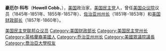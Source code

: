 {{Infobox Officeholder
|name                =豪厄尔·科布<br />Howell Cobb
|image               =Cobb, Howell2.jpg
|imagesize           =200px
|smallimage          =
|caption             =
|order5              =35
|office5             = 佐治亚州州长
|term_start5         =1851年11月5日
|term_end5           =1853年11月9日
|predecessor5        =[[乔治·W·汤斯|乔治·W·汤斯]]
|successor5          =[[赫舍尔·维斯帕西安·约翰逊|赫舍尔·维斯帕西安·约翰逊]]
|order6              =22
|office6             = 美国财政部长
|term_start6         =1857年3月7日
|term_end6           =1860年12月8日
|president6          =[[詹姆斯·布坎南|詹姆斯·布坎南]]
|predecessor6        =[[詹姆斯·格思里|詹姆斯·格思里]]
|successor6          =[[菲利普·弗朗西斯·托马斯|菲利普·弗朗西斯·托马斯]]
|birth_date          =1815年9月7日
|birth_place         =[[佐治亚州|佐治亚州]][[杰斐逊县_(佐治亚州)|杰斐逊县]]
|death_date          ={{death date and age|1868|10|9|1815|9|7}}
|death_place         =[[纽约州|纽约州]][[纽约_(纽约州)|纽约]]
|nationality         =
|party               =[[美国民主党|美国民主党]]
|otherparty          =
|spouse              =
|relations           =
|children            =
|residence           =
|alma_mater          =[[佐治亚大学|佐治亚大学]]
|occupation          =
|profession          =
|net worth           =
|religion            =
|signature           =
|website             =
|branch=[[美利坚联盟国陆军|美利坚联盟国陆军]]
|rank=[[少将|少将]]
|battles=[[美国内战|美国内战]]
|unit=
|footnotes           =
}}
'''豪厄尔·科布'''（'''Howell Cobb'''，{{bd|1815年|9月7日|1868年|10月9日|}}），[[美国|美国]]政治家，[[美国民主党|美国民主党]]人，曾任[[美国众议院|美国众议院]]议员（1845年-1851年、1855年-1857年）、[[佐治亚州州长|佐治亚州州长]]（1851年-1853年）和[[美国财政部长|美国财政部长]]（1857年-1860年）。

{{start box}}
{{succession box|[[詹姆斯·格思里|詹姆斯·格思里]]|[[菲利普·弗朗西斯·托马斯|菲利普·弗朗西斯·托马斯]]|[[美国财政部长|美国财政部长]]|1857年 - 1860年}}
{{succession box|[[乔治·W·汤斯|乔治·W·汤斯]]|[[赫舍尔·维斯帕西安·约翰逊|赫舍尔·维斯帕西安·约翰逊]]|[[佐治亚州州长|佐治亚州州长]]|1851年 - 1853年}}
{{end box}}

{{美国联邦众议院议长}}
{{美国财政部长}}
{{James Buchanan cabinet}}

{{Authority control}}
{{DEFAULTSORT: Cobb, Howell}}
[[Category:美国民主党联邦众议员|美国民主党联邦众议员]]
[[Category:美国财政部长|Category:美国财政部长]]
[[Category:美国民主党州长|Category:美国民主党州长]]
[[Category:英格蘭裔美國人|Category:英格蘭裔美國人]]
[[Category:乔治亚州州长|Category:乔治亚州州长]]
[[Category:美國眾議院議長|Category:美國眾議院議長]]
[[Category:喬治亞大學校友|Category:喬治亞大學校友]]